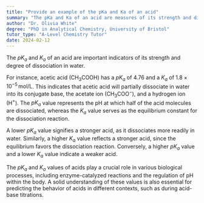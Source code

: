 ```yaml
---
title: "Provide an example of the pKa and Ka of an acid"
summary: "The pKa and Ka of an acid are measures of its strength and dissociation in water."
author: "Dr. Olivia White"
degree: "PhD in Analytical Chemistry, University of Bristol"
tutor_type: "A-Level Chemistry Tutor"
date: 2024-02-12
---
```


The $pK_a$ and $K_a$ of an acid are important indicators of its strength and degree of dissociation in water.

For instance, acetic acid (CH$_3$COOH) has a $pK_a$ of $4.76$ and a $K_a$ of $1.8 \times 10^{-5} \, \text{mol/L}$. This indicates that acetic acid will partially dissociate in water into its conjugate base, the acetate ion (CH$_3$COO$^-$), and a hydrogen ion (H$^+$). The $pK_a$ value represents the pH at which half of the acid molecules are dissociated, whereas the $K_a$ value serves as the equilibrium constant for the dissociation reaction.

A lower $pK_a$ value signifies a stronger acid, as it dissociates more readily in water. Similarly, a higher $K_a$ value reflects a stronger acid, since the equilibrium favors the dissociation reaction. Conversely, a higher $pK_a$ value and a lower $K_a$ value indicate a weaker acid.

The $pK_a$ and $K_a$ values of acids play a crucial role in various biological processes, including enzyme-catalyzed reactions and the regulation of pH within the body. A solid understanding of these values is also essential for predicting the behavior of acids in different contexts, such as during acid-base titrations.
    